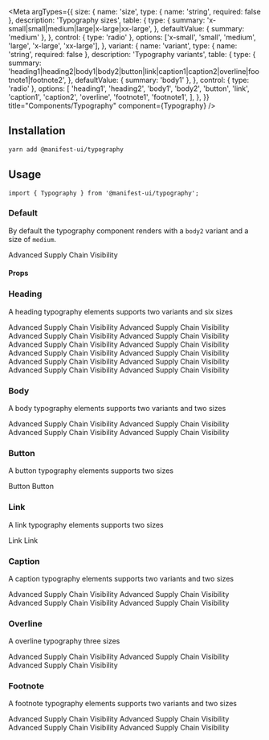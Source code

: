 
<Meta
  argTypes={{
    size: {
      name: 'size',
      type: { name: 'string', required: false },
      description: 'Typography sizes',
      table: {
        type: {
          summary: 'x-small|small|medium|large|x-large|xx-large',
        },
        defaultValue: { summary: 'medium' },
      },
      control: { type: 'radio' },
      options: ['x-small', 'small', 'medium', 'large', 'x-large', 'xx-large'],
    },
    variant: {
      name: 'variant',
      type: { name: 'string', required: false },
      description: 'Typography variants',
      table: {
        type: {
          summary:
            'heading1|heading2|body1|body2|button|link|caption1|caption2|overline|footnote1|footnote2',
        },
        defaultValue: { summary: 'body1' },
      },
      control: { type: 'radio' },
      options: [
        'heading1',
        'heading2',
        'body1',
        'body2',
        'button',
        'link',
        'caption1',
        'caption2',
        'overline',
        'footnote1',
        'footnote1',
      ],
    },
  }}
  title="Components/Typography"
  component={Typography}
/>

## Installation

```sh
yarn add @manifest-ui/typography
```

## Usage

```tsx
import { Typography } from '@manifest-ui/typography';
```

### Default

By default the typography component renders with a `body2` variant and a size of `medium`.

<Canvas>
  <Story name="Default">
    <Typography>Advanced Supply Chain Visibility</Typography>
  </Story>
</Canvas>

#### Props

<ArgsTable of={Typography} />

### Heading

A heading typography elements supports two variants and six sizes

<Canvas>
  <Story name="Heading">
    <Flex direction="column">
      <Typography size="xx-large" variant="heading1">
        Advanced Supply Chain Visibility
      </Typography>
      <Typography sx={{ pb: 5 }} size="xx-large" variant="heading2">
        Advanced Supply Chain Visibility
      </Typography>
      <Typography size="x-large" variant="heading1">
        Advanced Supply Chain Visibility
      </Typography>
      <Typography sx={{ pb: 5 }} size="x-large" variant="heading2">
        Advanced Supply Chain Visibility
      </Typography>
      <Typography size="large" variant="heading1">
        Advanced Supply Chain Visibility
      </Typography>
      <Typography sx={{ pb: 5 }} size="large" variant="heading2">
        Advanced Supply Chain Visibility
      </Typography>
      <Typography size="medium" variant="heading1">
        Advanced Supply Chain Visibility
      </Typography>
      <Typography sx={{ pb: 5 }} size="medium" variant="heading2">
        Advanced Supply Chain Visibility
      </Typography>
      <Typography size="small" variant="heading1">
        Advanced Supply Chain Visibility
      </Typography>
      <Typography sx={{ pb: 5 }} size="small" variant="heading2">
        Advanced Supply Chain Visibility
      </Typography>
      <Typography size="x-small" variant="heading1">
        Advanced Supply Chain Visibility
      </Typography>
      <Typography sx={{ pb: 5 }} size="x-small" variant="heading2">
        Advanced Supply Chain Visibility
      </Typography>
    </Flex>
  </Story>
</Canvas>

### Body

A body typography elements supports two variants and two sizes

<Canvas>
  <Story name="Body">
    <Flex direction="column">
      <Typography size="medium" variant="body1">
        Advanced Supply Chain Visibility
      </Typography>
      <Typography sx={{ pb: 5 }} size="medium" variant="body2">
        Advanced Supply Chain Visibility
      </Typography>
      <Typography size="small" variant="body1">
        Advanced Supply Chain Visibility
      </Typography>
      <Typography sx={{ pb: 5 }} size="small" variant="body2">
        Advanced Supply Chain Visibility
      </Typography>
    </Flex>
  </Story>
</Canvas>

### Button

A button typography elements supports two sizes

<Canvas>
  <Story name="Button">
    <Flex direction="column">
      <Typography sx={{ pb: 5 }} size="medium" variant="button">
        Button
      </Typography>
      <Typography sx={{ pb: 5 }} size="small" variant="button">
        Button
      </Typography>
    </Flex>
  </Story>
</Canvas>

### Link

A link typography elements supports two sizes

<Canvas>
  <Story name="Link">
    <Flex direction="column">
      <Typography sx={{ pb: 5 }} size="medium" variant="link">
        Link
      </Typography>
      <Typography sx={{ pb: 5 }} size="small" variant="link">
        Link
      </Typography>
    </Flex>
  </Story>
</Canvas>

### Caption

A caption typography elements supports two variants and two sizes

<Canvas>
  <Story name="Caption">
    <Flex direction="column">
      <Typography size="medium" variant="caption1">
        Advanced Supply Chain Visibility
      </Typography>
      <Typography sx={{ pb: 5 }} size="medium" variant="caption2">
        Advanced Supply Chain Visibility
      </Typography>
      <Typography size="small" variant="caption1">
        Advanced Supply Chain Visibility
      </Typography>
      <Typography sx={{ pb: 5 }} size="small" variant="caption2">
        Advanced Supply Chain Visibility
      </Typography>
    </Flex>
  </Story>
</Canvas>

### Overline

A overline typography three sizes

<Canvas>
  <Story name="Overline">
    <Flex direction="column">
      <Typography sx={{ pb: 5 }} size="large" variant="overline">
        Advanced Supply Chain Visibility
      </Typography>
      <Typography sx={{ pb: 5 }} size="medium" variant="overline">
        Advanced Supply Chain Visibility
      </Typography>
      <Typography sx={{ pb: 5 }} size="small" variant="overline">
        Advanced Supply Chain Visibility
      </Typography>
    </Flex>
  </Story>
</Canvas>

### Footnote

A footnote typography elements supports two variants and two sizes

<Canvas>
  <Story name="Footnote">
    <Flex direction="column">
      <Typography size="medium" variant="footnote1">
        Advanced Supply Chain Visibility
      </Typography>
      <Typography sx={{ pb: 5 }} size="medium" variant="footnote2">
        Advanced Supply Chain Visibility
      </Typography>
      <Typography size="small" variant="footnote1">
        Advanced Supply Chain Visibility
      </Typography>
      <Typography sx={{ pb: 5 }} size="small" variant="footnote2">
        Advanced Supply Chain Visibility
      </Typography>
    </Flex>
  </Story>
</Canvas>

